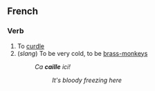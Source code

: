 ==French==
===Verb===
# To [[curdle]]
# (''slang'') To be very cold, to be [[brass-monkeys]]
#: ''Ca '''caille''' ici!''
#::''It's bloody freezing here''